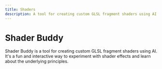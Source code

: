 ```yaml
---
title: Shaders
description: A tool for creating custom GLSL fragment shaders using AI
---
```



# Shader Buddy

Shader Buddy is a tool for creating custom GLSL fragment shaders using AI. It's a fun and interactive way to experiment with shader effects and learn about the underlying principles.

<ShaderBuddy />
